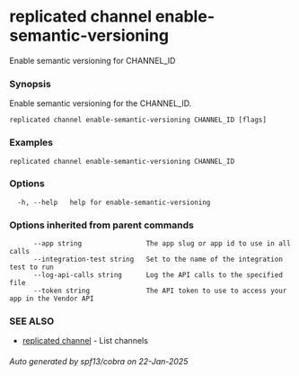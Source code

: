 # replicated channel enable-semantic-versioning

Enable semantic versioning for CHANNEL_ID

### Synopsis

Enable semantic versioning for the CHANNEL_ID.

```
replicated channel enable-semantic-versioning CHANNEL_ID [flags]
```

### Examples

```
replicated channel enable-semantic-versioning CHANNEL_ID
```

### Options

```
  -h, --help   help for enable-semantic-versioning
```

### Options inherited from parent commands

```
      --app string                The app slug or app id to use in all calls
      --integration-test string   Set to the name of the integration test to run
      --log-api-calls string      Log the API calls to the specified file
      --token string              The API token to use to access your app in the Vendor API
```

### SEE ALSO

* [replicated channel](replicated-cli-channel)	 - List channels

###### Auto generated by spf13/cobra on 22-Jan-2025
